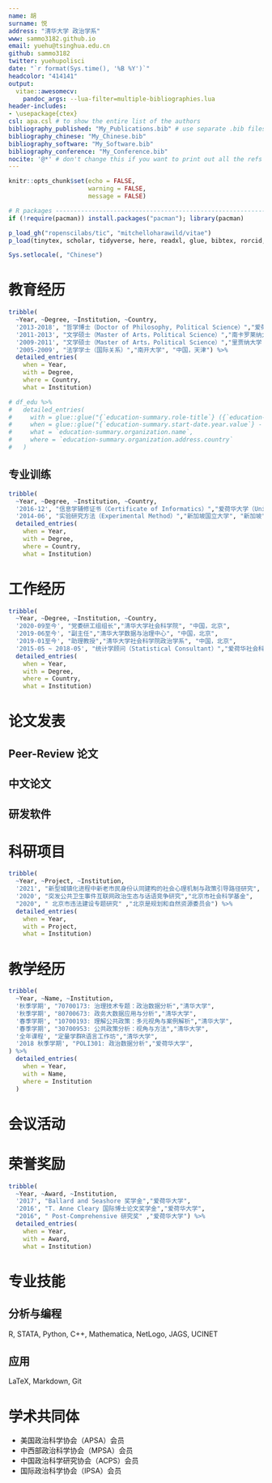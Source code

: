 ```yaml
---
name: 胡
surname: 悦
address: "清华大学 政治学系"
www: sammo3182.github.io
email: yuehu@tsinghua.edu.cn
github: sammo3182
twitter: yuehupolisci
date: "`r format(Sys.time(), '%B %Y')`"
headcolor: "414141"
output: 
  vitae::awesomecv:
    pandoc_args: --lua-filter=multiple-bibliographies.lua
header-includes:
- \usepackage{ctex}
csl: apa.csl # to show the entire list of the authors
bibliography_published: "My_Publications.bib" # use separate .bib files and assign each of them a unique key: bibliography_*
bibliography_chinese: "My_Chinese.bib"
bibliography_software: "My_Software.bib"
bibliography_conference: "My_Conference.bib"
nocite: '@*' # don't change this if you want to print out all the refs
---
```


```r
knitr::opts_chunk$set(echo = FALSE, 
                      warning = FALSE,
                      message = FALSE)

# R packages --------------------------------------------------------------
if (!require(pacman)) install.packages("pacman"); library(pacman)

p_load_gh("ropenscilabs/tic", "mitchelloharawild/vitae")
p_load(tinytex, scholar, tidyverse, here, readxl, glue, bibtex, rorcid, lubridate, vitae)

Sys.setlocale(, "Chinese")
```


# 教育经历

```r
tribble(   
  ~Year, ~Degree, ~Institution, ~Country,  
  '2013-2018', "哲学博士（Doctor of Philosophy, Political Science）","爱荷华大学（University of Iowa, Iowa City）", "美国，爱荷华",  
  '2011-2013', "文学硕士（Master of Arts，Political Science）","南卡罗莱纳大学（University of South Carolina, Columbia）", "美国，南卡罗莱纳",   
  '2009-2011', "文学硕士（Master of Arts，Political Science）","里贾纳大学（University of Regina, Regina）", "加拿大，里贾纳" , 
  '2005-2009', "法学学士（国际关系）","南开大学", "中国，天津") %>%    
  detailed_entries(     
    when = Year,     
    with = Degree,      
    where = Country,
    what = Institution)

# df_edu %>%
#   detailed_entries(
#     with = glue::glue("{`education-summary.role-title`} ({`education-summary.department-name`}) "),
#     when = glue::glue("{`education-summary.start-date.year.value`} - {`education-summary.end-date.year.value`}"),
#     what = `education-summary.organization.name`,
#     where = `education-summary.organization.address.country`
#   )
```

## 专业训练

```r
tribble(      
  ~Year, ~Degree, ~Institution, ~Country,     
  '2016-12', "信息学辅修证书（Certificate of Informatics）","爱荷华大学（University of Iowa, Iowa City）", "美国，爱荷华州",    
  '2014-06', "实验研究方法（Experimental Method）","新加坡国立大学", "新加坡",  ) %>% 
  detailed_entries(          
    when = Year,          
    with = Degree,           
    where = Country,     
    what = Institution) 
```

# 工作经历
```r
tribble(         
  ~Year, ~Degree, ~Institution, ~Country,        
  '2020-09至今', "党委研工组组长","清华大学社会科学院", "中国，北京",  
  '2019-06至今', "副主任","清华大学数据与治理中心", "中国，北京",       
  '2019-01至今', "助理教授","清华大学社会科学院政治学系", "中国，北京",       
  '2015-05 ~ 2018-05', "统计学顾问（Statistical Consultant）","爱荷华社会科学研究中心（Iowa Social Science Research Center）", "美国，爱荷华州") %>%    
  detailed_entries(               
    when = Year,               
    with = Degree,               
    where = Country,          
    what = Institution) 
```

# 论文发表
## **Peer-Review 论文**

\begingroup
\setlength{\parindent}{-0.5in}
\setlength{\leftskip}{0.5in}

::: {#refs_published}
:::

\endgroup

## **中文论文**

\begingroup
\setlength{\parindent}{-0.5in}
\setlength{\leftskip}{0.5in}

::: {#refs_chinese}
:::

\endgroup

## **研发软件**

\begingroup
\setlength{\parindent}{-0.5in}
\setlength{\leftskip}{0.5in}

::: {#refs_software}
:::

\endgroup

# 科研项目

```r
tribble(            
  ~Year, ~Project, ~Institution,            
  '2021', "新型城镇化进程中新老市民身份认同建构的社会心理机制与政策引导路径研究", "国家自然科学基金",         
  '2020', "突发公共卫生事件互联网政治生态与话语竞争研究","北京市社会科学基金", 
  "2020", " 北京市违法建设专题研究" ,"北京是规划和自然资源委员会") %>%       
  detailed_entries(                    
    when = Year,                    
    with = Project,                    
    what = Institution) 
```

# 教学经历

```r
tribble(
  ~Year, ~Name, ~Institution,
  '秋季学期', "70700173: 治理技术专题：政治数据分析","清华大学",
  '秋季学期', "80700673: 政务大数据应用与分析","清华大学",
  '春季学期', "10700193: 理解公共政策：多元视角与案例解析","清华大学",
  '春季学期', "30700953: 公共政策分析：视角与方法","清华大学",
  '全年课程', "定量学群R语言工作坊","清华大学",
  '2018 秋季学期', "POLI301: 政治数据分析","爱荷华大学",
) %>% 
  detailed_entries(
    when = Year,
    with = Name, 
    where = Institution
  )
```

# 会议活动

\begingroup
\setlength{\parindent}{-0.5in}
\setlength{\leftskip}{0.5in}

::: {#refs_conference}
:::

\endgroup


# 荣誉奖励
```r
tribble(            
  ~Year, ~Award, ~Institution,            
  '2017', "Ballard and Seashore 奖学金","爱荷华大学",         
  '2016', "T. Anne Cleary 国际博士论文奖学金","爱荷华大学", 
  "2016", " Post-Comprehensive 研究奖" ,"爱荷华大学") %>%       
  detailed_entries(                    
    when = Year,                    
    with = Award,                    
    what = Institution) 
```

# 专业技能

## **分析与编程**
R, STATA, Python, C++, Mathematica, NetLogo, JAGS, UCINET

## **应用**
LaTeX, Markdown, Git


# 学术共同体

* 美国政治科学协会（APSA）会员
* 中西部政治科学协会（MPSA）会员
* 中国政治科学研究协会（ACPS）会员
* 国际政治科学协会（IPSA）会员


